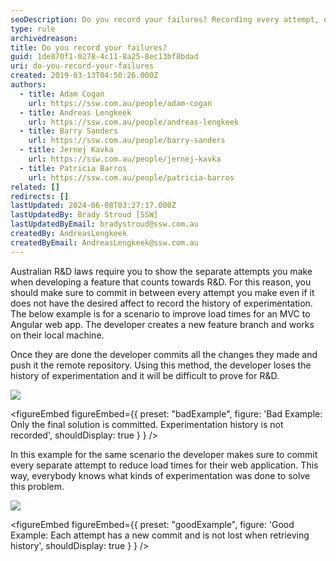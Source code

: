 ```yaml
---
seoDescription: Do you record your failures? Recording every attempt, even if it doesn't yield the desired results, helps prove R&D efforts and provides valuable experimentation history.
type: rule
archivedreason:
title: Do you record your failures?
guid: 1de870f1-0278-4c11-8a25-8ec13bf8bdad
uri: do-you-record-your-failures
created: 2019-03-13T04:50:26.000Z
authors:
  - title: Adam Cogan
    url: https://ssw.com.au/people/adam-cogan
  - title: Andreas Lengkeek
    url: https://ssw.com.au/people/andreas-lengkeek
  - title: Barry Sanders
    url: https://ssw.com.au/people/barry-sanders
  - title: Jernej Kavka
    url: https://ssw.com.au/people/jernej-kavka
  - title: Patricia Barros
    url: https://ssw.com.au/people/patricia-barros
related: []
redirects: []
lastUpdated: 2024-06-08T03:27:17.000Z
lastUpdatedBy: Brady Stroud [SSW]
lastUpdatedByEmail: bradystroud@ssw.com.au
createdBy: AndreasLengkeek
createdByEmail: AndreasLengkeek@ssw.com.au
---
```


Australian R&D laws require you to show the separate attempts you make when developing a feature that counts towards R&D. For this reason, you should make sure to commit in between every attempt you make even if it does not have the desired affect to record the history of experimentation.
The below example is for a scenario to improve load times for an MVC to Angular web app. The developer creates a new feature branch and works on their local machine.

Once they are done the developer commits all the changes they made and push it the remote repository. Using this method, the developer loses the history of experimentation and it will be difficult to prove for R&D.

![](single-commit-not-showing-experimentation-2.png)

<figureEmbed figureEmbed={{
  preset: "badExample",
  figure: 'Bad Example: Only the final solution is committed. Experimentation history is not recorded',
  shouldDisplay: true
} } />


In this example for the same scenario the developer makes sure to commit every separate attempt to reduce load times for their web application. This way, everybody knows what kinds of experimentation was done to solve this problem.

![](commit-failed-experiments.png)

<figureEmbed figureEmbed={{
  preset: "goodExample",
  figure: 'Good Example: Each attempt has a new commit and is not lost when retrieving history',
  shouldDisplay: true
} } />
